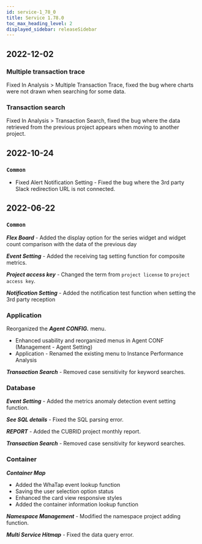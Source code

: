 ```yaml
---
id: service-1_78_0
title: Service 1.78.0
toc_max_heading_level: 2
displayed_sidebar: releaseSidebar
---
```



## 2022-12-02

### Multiple transaction trace

<Status>Fixed</Status> In <UI>Analysis</UI> > <UI>Multiple Transaction Trace</UI>, fixed the bug where charts were not drawn when searching for some data.

### Transaction search

<Status>Fixed</Status> In <UI>Analysis</UI> > <UI>Transaction Search</UI>, fixed the bug where the data retrieved from the previous project appears when moving to another project.

## 2022-10-24

### `Common`

- <Status>Fixed</Status> Alert Notification Setting - Fixed the bug where the 3rd party Slack redirection URL is not connected.

## 2022-06-22

### `Common`

**_Flex Board_** - Added the display option for the series widget and widget count comparison with the data of the previous day

**_Event Setting_** - Added the receiving tag setting function for composite metrics.

**_Project access key_** - Changed the term from `project license` to `project access key`.

**_Notification Setting_** - Added the notification test function when setting the 3rd party reception

### Application

Reorganized the **_Agent CONFIG._** menu.

- Enhanced usability and reorganized menus in Agent CONF (Management - Agent Setting)
- Application - Renamed the existing menu to Instance Performance Analysis

**_Transaction Search_** - Removed case sensitivity for keyword searches.

### Database

**_Event Setting_** - Added the metrics anomaly detection event setting function. 

**_See SQL details_** - Fixed the SQL parsing error.

**_REPORT_** - Added the CUBRID project monthly report.

**_Transaction Search_** - Removed case sensitivity for keyword searches.

### Container

**_Container Map_**

- Added the WhaTap event lookup function 
- Saving the user selection option status
- Enhanced the card view responsive styles
- Added the container information lookup function

**_Namespace Management_** - Modified the namespace project adding function.

**_Multi Service Hitmap_** - Fixed the data query error.
